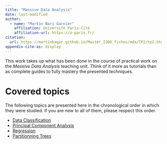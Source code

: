 ```yaml
---
title: "Massive Data Analysis"
date: last-modified
author: 
  - name: "Martin Bari Garnier"
    affiliation: Université Paris-Cité
    affiliation-url: https://u-paris.fr/
citation:
  url: https://martinbagar.github.io/Master_ISDD_fiches/mda/TP2/tp2.html
appendix-cite-as: display
---
```


This work takes up what has been done in the course of practical work on the *Massive Data Analysis* teaching unit. Think of it more as tutorials than as complete guides to fully mastery the presented techniques.

# Covered topics

The following topics are presented here in the chronological order in which they were studied. If you are new to all of them, please respect this order.

- [Data Classification](TP1/tp1.qmd)
- [Principal Component Analysis](TP2/tp2.qmd)
- [Regression](TP3/tp3.qmd)
- [Partitionning Trees](TP4/tp4.qmd)

 